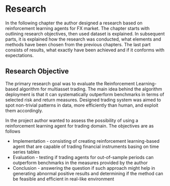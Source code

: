 # Research

In the following chapter the author designed a research based on reinforcement learning agents for FX market. The chapter starts with outlining research objectives, then used dataset is explained. In subsequent parts, it is explained how the research was conducted, what elements and methods have been chosen from the previous chapters. The last part consists of results, what exactly have been achieved and if it conforms with expectations.

## Research Objective

The primary research goal was to evaluate the Reinforcement Learning-based algorithm for multiasset trading.
The main idea behind the algorithm deployment is that it can systematically outperform benchmarks
in terms of selected risk and return measures.
Designed trading system was aimed to spot non-trivial patterns in data, more efficiently than human, and exploit them accordingly.

In the project author wanted to assess the possibility of using a reinforcement learning agent for trading domain. The objectives are as follows

* Implementation - consisting of creating reinforcement learning-based agent that are capable of trading financial instruments
basing on time series tables
* Evaluation - testing if trading agents for out-of-sample periods can outperform benchmarks in the measures provided by the author
* Conclusion - answering the question if such approach might help in generating abnormal positive results and determining if the method can
be feasible and efficient in real-like environment
